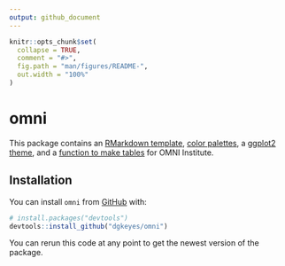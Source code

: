 ```yaml
---
output: github_document
---
```


```r
knitr::opts_chunk$set(
  collapse = TRUE,
  comment = "#>",
  fig.path = "man/figures/README-",
  out.width = "100%"
)
```

# omni

This package contains an [RMarkdown template](articles/rmarkdown.html), [color palettes](articles/colors.html), a [ggplot2 theme](articles/theme.html), and a [function to make tables](articles/tables.html) for OMNI Institute. 

## Installation

You can install `omni` from [GitHub](https://github.com/) with:

``` r
# install.packages("devtools")
devtools::install_github("dgkeyes/omni")
```

You can rerun this code at any point to get the newest version of the package.
